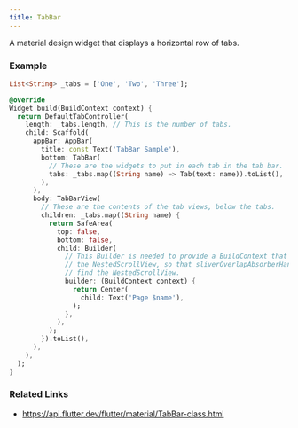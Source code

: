 ```yaml
---
title: TabBar
---
```


A material design widget that displays a horizontal row of tabs.

### Example

```dart liveslice=TabBar mockup=iPhone7
List<String> _tabs = ['One', 'Two', 'Three'];

@override
Widget build(BuildContext context) {
  return DefaultTabController(
    length: _tabs.length, // This is the number of tabs.
    child: Scaffold(
      appBar: AppBar(
        title: const Text('TabBar Sample'),
        bottom: TabBar(
          // These are the widgets to put in each tab in the tab bar.
          tabs: _tabs.map((String name) => Tab(text: name)).toList(),
        ),
      ),
      body: TabBarView(
        // These are the contents of the tab views, below the tabs.
        children: _tabs.map((String name) {
          return SafeArea(
            top: false,
            bottom: false,
            child: Builder(
              // This Builder is needed to provide a BuildContext that is "inside"
              // the NestedScrollView, so that sliverOverlapAbsorberHandleFor() can
              // find the NestedScrollView.
              builder: (BuildContext context) {
                return Center(
                  child: Text('Page $name'),
                );
              },
            ),
          );
        }).toList(),
      ),
    ),
  );
}
```

### Related Links
- https://api.flutter.dev/flutter/material/TabBar-class.html
